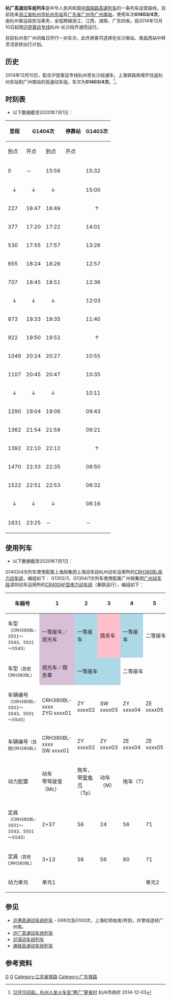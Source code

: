 {{Infobox CHNTrain
| name_bgcolor = #0033c9
| 开行      =2020年7月1日
| Photo = 	
| Photoname = 
| 国铁列车    = 杭广高速动车组 
| 铁路局    = [[上海局集团|上海局集团]]
| 客运段    = 杭州客运段
| 等级      = [[高速动车组列车|高速动车组列车]]
| 目前车次   = G1403（杭州东往广州南）<br />G1404（广州南往南通）
| 运行区间   = [[南通站|南通站]] ↔ [[广州南站|广州南站]]
| 途径线路   = [[滬昆高速鐵路|滬昆高速鐵路]]、[[京廣高速鐵路|京廣高速鐵路]]
| 发车时间   = 杭州东站：07:53（G1403）、 <br> 广州南站：15:56（G1404）
| 终到时间   = 广州南站：15:32（G1404）、 <br> 杭州东站：23:25（G1403）
| 全程时间   = 7小时29分（G1404次）、7小时39分（G1403次）
| 停靠 = [[郴州西站|郴州西站]]、[[衡阳东站|衡阳东站]]、[[株洲西站|株洲西站]]<br />[[长沙南站|长沙南站]]、[[南昌西站|南昌西站]]、[[进贤南站|进贤南站]]、<br />[[上饶站|上饶站]]、[[金华站|金华站]]、[[义乌站|义乌站]]等
| 车体  = [[和谐号CRH380B型电力动车组|CRH380BL]]
}}

'''杭广高速动车组列车'''是中华人民共和国[[中国铁路高速列车|中国铁路高速列车]]的一条列车运营路线，目前往来[[浙江省|浙江省]][[杭州市|杭州市]][[杭州东站|杭州东站]]及[[广东省|广东省]][[广州市|广州市]][[广州南站|广州南站]]，使用车次'''G1403/4次'''，由杭州客运段担当乘务，全程跨越浙江、江西、湖南、广东四省。自2014年12月10日起随[[沪昆客运专线|沪昆客运专线]]杭州-长沙段开通而运行。

目前杭州至广州间每日开行一对车次，此外旅客可选择在长沙南站、南昌西站中转灵活安排出行计划。

==历史==
2014年12月10日，配合沪昆客运专线杭州至长沙段通车，上海铁路局增开往返杭州东站和广州南站的高速动车组，车次为'''G1403/4次'''。<ref>[http://www.hangzhou.gov.cn/art/2014/12/3/art_812269_192915.html 12月10日起，杭州人坐火车去“两广”更省时 ] 杭州市政府 2014-12-03</ref>。

==时刻表==
*以下数据截至2020年7月1日：
{| class="wikitable mw-collapsible mw-collapsed"
! rowspan="2"|里程
! colspan="2"|G1404次
! rowspan="2"|停靠站
! colspan="2"|G1403次
! rowspan="2"|里程
|-
!到点!!开点!!到点!!开点
|-
|0||－||15:56||{{站|广州南}}||15:32||－||1631
|-
|<center>↓</center>||<center>↓</center>||<center>↓</center>||{{站|清远}}||15:00||15:02||1548
|-
|227||16:47||16:49||{{站|韶关}}||<center>↑</center>||<center>↑</center>||<center>↑</center>
|-
|377||17:20||17:22||{{站|郴州西}}||14:01||14:03||1254
|-
|530||17:55||17:57||{{站|衡阳东}}||13:26||13:28||1101
|-
|655||18:24||18:26||{{站|株洲西}}||12:57||12:59||976
|-
|707||18:45||18:51||{{站|长沙南}}||12:36||12:42||924
|-
|<center>↓</center>||<center>↓</center>||<center>↓</center>||{{站|萍乡北}}||12:03||12:05||819
|-
|873||19:33||19:35||{{站|宜春}}||11:40||11:45||758
|-
|922||19:50||19:52||{{站|新余北}}||<center>↑</center>||<center>↑</center>||<center>↑</center>
|-
|1049||20:24||20:27||{{站|南昌西}}||10:55||10:58||582
|-
|1107||20:45||20:47||{{站|进贤南}}||10:35||10:37||524
|-
|<center>↓</center>||<center>↓</center>||<center>↓</center>||{{站|鹰潭北}}||10:11||10:13||442
|-
|1290||19:04||19:06||{{站|上饶}}||09:43||09:45||341
|-
|1362||21:54||21:58||{{站|江山}}||09:21||09:23||269
|-
|1392||22:10||22:12||{{站|衢州}}||<center>↑</center>||<center>↑</center>||<center>↑</center>
|-
|1470||22:33||22:35||{{站|金华}}||08:50||08:52||161
|-
|1522||22:51||22:53||{{站|义乌}}||08:32||08:34||109
|-
|<center>↓</center>||<center>↓</center>||<center>↓</center>||{{站|诸暨}}||08:16||08:18||66
|-
|1631||23:25||－||{{站|杭州东}}||－||07:53||0
|}

==使用列车==
*以下数据截至2020年7月1日：
G1403/4次列车使用配属上海局集团上海动车段杭州动车运用所的[[和谐号CRH380B型电力动车组|CRH380BL电力动车组]]，编组如下：
G1302/3、G1304/1次列车使用配属广州局集团[[广州动车段|广州动车段]]深圳动车运用所的[[复兴号CR400AF型电力动车组|CR400AF型电力动车组]]（重联运行），编组如下：
{| class="wikitable" style="text-align: center; font-size: small;"
!车厢号
|1||2||3||4||5||6||7||8||9||10||11||12||13||14||15||16
|-
! style="width: 10%;" | 车型<span style="font-size:smaller;">（CRH380BL-3501～3543、5501～5545）</span>
| colspan=1 style="background-color:#D8BFD8"| 一等座车／观光车
| colspan=1 style="background-color:lightblue"| 一等座车
| colspan=1 style="background-color:pink"| 商务车
| colspan=1 style="background-color:lightblue"| 一等座车
| colspan=4 | 二等座车
| colspan=1 style="background-color:lightyellow"| 餐車
| colspan=6 | 二等座车
| colspan=1 style="background-color:#D8BFD8"| 一等座车／观光车
|-
! style="width: 10%;" | 车型<span style="font-size:smaller;">（其他CRH380BL）</span>
| colspan=1 style="background-color:#D8BFD8"| 观光车／商务車
| colspan=2 style="background-color:lightblue"| 一等座车
| colspan=5 | 二等座车
| colspan=1 style="background-color:lightyellow"| 餐車
| colspan=6 | 二等座车
| colspan=1 style="background-color:#D8BFD8"| 观光车／商务車
|-
! style="width: 10%;" | 车辆编号<span style="font-size:smaller;">（CRH380BL-3501～3543、5501～5545）</span>
| style="width: 10%;" | CRH380BL-xxxx<br />ZYG xxxx01
| style="width: 10%;" | ZY xxxx02
| style="width: 10%;" | SW xxxx03
| style="width: 10%;" | ZY xxxx04
| style="width: 10%;" | ZE xxxx05
| style="width: 10%;" | ZE xxxx06
| style="width: 10%;" | ZE xxxx07
| style="width: 10%;" | ZE xxxx08
| style="width: 10%;" | CA xxxx09
| style="width: 10%;" | ZE xxxx10
| style="width: 10%;" | ZE xxxx11
| style="width: 10%;" | ZE xxxx12
| style="width: 10%;" | ZE xxxx13
| style="width: 10%;" | ZE xxxx14
| style="width: 10%;" | ZE xxxx15
| style="width: 10%;" | CRH380BL-xxxx<br />ZYG xxxx00
|-
! style="width: 10%;" | 车辆编号<span style="font-size:smaller;">（其他CRH380BL）</span>
| style="width: 10%;" | CRH380BL-xxxx<br />SW xxxx01
| style="width: 10%;" | ZY xxxx02
| style="width: 10%;" | ZY xxxx03
| style="width: 10%;" | ZE xxxx04
| style="width: 10%;" | ZE xxxx05
| style="width: 10%;" | ZE xxxx06
| style="width: 10%;" | ZE xxxx07
| style="width: 10%;" | ZE xxxx08
| style="width: 10%;" | CA xxxx09
| style="width: 10%;" | ZE xxxx10
| style="width: 10%;" | ZE xxxx11
| style="width: 10%;" | ZE xxxx12
| style="width: 10%;" | ZE xxxx13
| style="width: 10%;" | ZE xxxx14
| style="width: 10%;" | ZE xxxx15
| style="width: 10%;" | CRH380BL-xxxx<br />SW xxxx00
|-
! style="width: 10%;" | 动力配置
| colspan=1 | 动车<br/>带驾驶室（Mc）
| colspan=1| 拖车，带[[集電弓|受电弓]]（Tp）
| colspan=1 | 动车（M）
| colspan=2 | 拖车（T）
| colspan=1 | 动车（M）
| colspan=1| 拖车，带[[集電弓|受电弓]]（Tp）
| colspan=2 | 动车（M）
| colspan=1| 拖车，带[[集電弓|受电弓]]（Tp）
| colspan=1 | 动车（M）
| colspan=2 | 拖车（T）
| colspan=1 | 动车（M）
| colspan=1| 拖车，带[[集電弓|受电弓]]（Tp）
| colspan=1 | 动车<br/>带驾驶室（Mc）
|-
! style="width: 10%;" | 定員<span style="font-size:smaller;">（CRH380BL-3501～3543、5501～5545）</span>
| style="width: 10%;" | 2+37
| style="width: 10%;" | 56
| style="width: 10%;" | 24
| style="width: 10%;" | 56
| style="width: 10%;" | 71
| style="width: 10%;" | 80
| style="width: 10%;" | 80
| style="width: 10%;" | 80
| style="width: 10%;" | 38
| style="width: 10%;" | 80
| style="width: 10%;" | 80
| style="width: 10%;" | 80
| style="width: 10%;" | 80
| style="width: 10%;" | 80
| style="width: 10%;" | 80
| style="width: 10%;" | 2+37
|-
! style="width: 10%;" | 定員<span style="font-size:smaller;">（其他CRH380BL）</span>
| style="width: 10%;" | 3+13
| style="width: 10%;" | 56
| style="width: 10%;" | 56
| style="width: 10%;" | 80
| style="width: 10%;" | 71
| style="width: 10%;" | 80
| style="width: 10%;" | 80
| style="width: 10%;" | 80
| style="width: 10%;" | 38
| style="width: 10%;" | 80
| style="width: 10%;" | 80
| style="width: 10%;" | 80
| style="width: 10%;" | 80
| style="width: 10%;" | 80
| style="width: 10%;" | 80
| style="width: 10%;" | 3+13
|-
! style="width: 10%;" | 动力单元
| colspan=4 | 单元1
| colspan=4 | 单元2
| colspan=4 | 单元3
| colspan=4 | 单元4
|}

==参见==
*[[沪港高速动车组列车|沪港高速动车组列车]] - G99次及G100次，上海虹桥始发/终到，并曾经途经广州南。
*[[沪广高速动车组列车|沪广高速动车组列车]]
*[[沪深动车组列车|沪深动车组列车]]
*[[通珠高速动车组列车|通珠高速动车组列车]]

==参考资料==
{{Reflist}}
{{中国高速动车组列车车次|0}}
[[Category:进穗列车|G]]
[[Category:中国铁路广州局集团有限公司|G]]
[[Category:江苏省铁路|Category:江苏省铁路]]
[[Category:广东铁路|Category:广东铁路]]